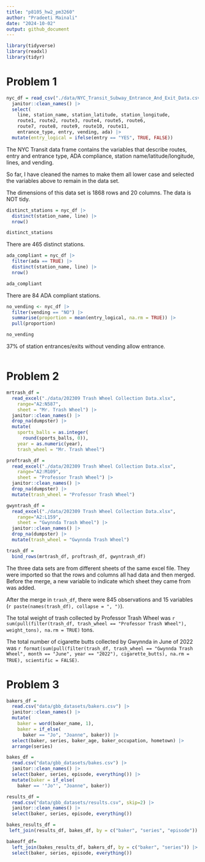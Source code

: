 ```yaml
---
title: "p8105_hw2_pm3260"
author: "Pradeeti Mainali"
date: "2024-10-02"
output: github_document
---
```


```r
library(tidyverse)
library(readxl)
library(tidyr)
```

# Problem 1

```r
nyc_df = read_csv("./data/NYC_Transit_Subway_Entrance_And_Exit_Data.csv") |>
  janitor::clean_names() |>
  select(
    line, station_name, station_latitude, station_longitude,
    route1, route2, route3, route4, route5, route6, 
    route7, route8, route9, route10, route11, 
    entrance_type, entry, vending, ada) |>
  mutate(entry_logical = ifelse(entry == "YES", TRUE, FALSE))
```

The NYC Transit data frame contains the variables that describe routes, entry and entrance type, ADA compliance, station name/latitude/longitude, lines, and vending. 

So far, I have cleaned the names to make them all lower case and selected the variables above to remain in the data set.

The dimensions of this data set is 1868 rows and 20 columns. The data is NOT tidy. 

```r
distinct_stations = nyc_df |>
  distinct(station_name, line) |>
  nrow()

distinct_stations
```

There are 465 distinct stations. 

```r
ada_compliant = nyc_df |>
  filter(ada == TRUE) |>
  distinct(station_name, line) |>
  nrow()

ada_compliant
```

There are 84 ADA compliant stations.

```r
no_vending <- nyc_df |>
  filter(vending == "NO") |>
  summarise(proportion = mean(entry_logical, na.rm = TRUE)) |>
  pull(proportion)

no_vending
```

37% of station entrances/exits without vending allow entrance.

```r
```

# Problem 2

```r
mrtrash_df = 
  read_excel("./data/202309 Trash Wheel Collection Data.xlsx", 
    range="A2:N587", 
    sheet = "Mr. Trash Wheel") |>
  janitor::clean_names() |>
  drop_na(dumpster) |>
  mutate(
    sports_balls = as.integer(
      round(sports_balls, 0)),
    year = as.numeric(year),
    trash_wheel = "Mr. Trash Wheel")
```


```r
proftrash_df = 
  read_excel("./data/202309 Trash Wheel Collection Data.xlsx", 
    range="A2:M109", 
    sheet = "Professor Trash Wheel") |>
  janitor::clean_names() |>
  drop_na(dumpster) |>
  mutate(trash_wheel = "Professor Trash Wheel")


```

```r
gwyntrash_df = 
  read_excel("./data/202309 Trash Wheel Collection Data.xlsx", 
    range="A2:L159", 
    sheet = "Gwynnda Trash Wheel") |>
  janitor::clean_names() |>
  drop_na(dumpster) |>
  mutate(trash_wheel = "Gwynnda Trash Wheel")

```

```r
trash_df =
  bind_rows(mrtrash_df, proftrash_df, gwyntrash_df)
```

The three data sets are from different sheets of the same excel file. They were imported so that the rows and columns all had data and then merged. Before the merge, a new variable to indicate which sheet they came from was added. 

After the merge in `trash_df`, there were 845 observations and 15 variables (`r paste(names(trash_df), collapse = ", ")`). 

The total weight of trash collected by Professor Trash Wheel was `r sum(pull(filter(trash_df, trash_wheel == "Professor Trash Wheel"), weight_tons), na.rm = TRUE)` tons. 

The total number of cigarette butts collected by Gwynnda in June of 2022 was `r format(sum(pull(filter(trash_df, trash_wheel == "Gwynnda Trash Wheel", month == "June", year == "2022"), cigarette_butts), na.rm = TRUE), scientific = FALSE)`.

# Problem 3

```r
bakers_df = 
  read.csv("data/gbb_datasets/bakers.csv") |>
  janitor::clean_names() |>
  mutate(
    baker = word(baker_name, 1),
    baker = if_else(
      baker == "Jo", "Joanne", baker)) |>
  select(baker, series, baker_age, baker_occupation, hometown) |>
  arrange(series)
```

```r
bakes_df = 
  read.csv("data/gbb_datasets/bakes.csv") |>
  janitor::clean_names() |>
  select(baker, series, episode, everything()) |>
  mutate(baker = if_else(
    baker == '"Jo"', "Joanne", baker))
```

```r
results_df = 
  read.csv("data/gbb_datasets/results.csv", skip=2) |>
  janitor::clean_names() |>
  select(baker, series, episode, everything())

```

```r
bakes_results_df = 
 left_join(results_df, bakes_df, by = c("baker", "series", "episode"))

bakeoff_df=
  left_join(bakes_results_df, bakers_df, by = c("baker", "series")) |>
  select(baker, series, episode, everything())
```


